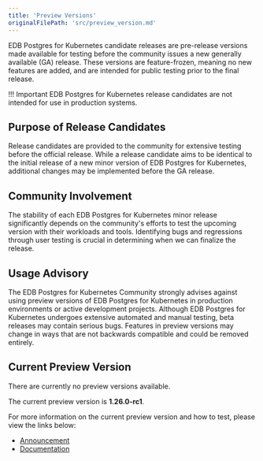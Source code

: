 ```yaml
---
title: 'Preview Versions'
originalFilePath: 'src/preview_version.md'
---
```




EDB Postgres for Kubernetes candidate releases are pre-release versions made available for
testing before the community issues a new generally available (GA) release.
These versions are feature-frozen, meaning no new features are added, and are
intended for public testing prior to the final release.

!!! Important
    EDB Postgres for Kubernetes release candidates are not intended for use in production
    systems.

## Purpose of Release Candidates

Release candidates are provided to the community for extensive testing before
the official release. While a release candidate aims to be identical to the
initial release of a new minor version of EDB Postgres for Kubernetes, additional changes may
be implemented before the GA release.

## Community Involvement

The stability of each EDB Postgres for Kubernetes minor release significantly depends on the
community's efforts to test the upcoming version with their workloads and
tools. Identifying bugs and regressions through user testing is crucial in
determining when we can finalize the release.

## Usage Advisory

The EDB Postgres for Kubernetes Community strongly advises against using preview versions of
EDB Postgres for Kubernetes in production environments or active development projects. Although
EDB Postgres for Kubernetes undergoes extensive automated and manual testing, beta releases
may contain serious bugs. Features in preview versions may change in ways that
are not backwards compatible and could be removed entirely.

## Current Preview Version

There are currently no preview versions available.

The current preview version is **1.26.0-rc1**.

For more information on the current preview version and how to test, please view the links below:

-   [Announcement](https://cloudnative-pg.io/releases/cloudnative-pg-1-26.0-rc1-released/)
-   [Documentation](https://cloudnative-pg.io/documentation/preview/)
